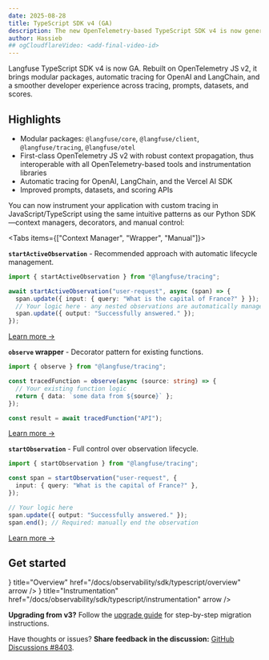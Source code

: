 ```yaml
---
date: 2025-08-28
title: TypeScript SDK v4 (GA)
description: The new OpenTelemetry-based TypeScript SDK v4 is now generally available with improved DX, modular packages, and seamless integrations.
author: Hassieb
## ogCloudflareVideo: <add-final-video-id>
---
```



<ChangelogHeader />

Langfuse TypeScript SDK v4 is now GA. Rebuilt on OpenTelemetry JS v2, it brings modular packages, automatic tracing for OpenAI and LangChain, and a smoother developer experience across tracing, prompts, datasets, and scores.

## Highlights

- Modular packages: `@langfuse/core`, `@langfuse/client`, `@langfuse/tracing`, `@langfuse/otel`
- First-class OpenTelemetry JS v2 with robust context propagation, thus interoperable with all OpenTelemetry-based tools and instrumentation libraries
- Automatic tracing for OpenAI, LangChain, and the Vercel AI SDK
- Improved prompts, datasets, and scoring APIs

You can now instrument your application with custom tracing in JavaScript/TypeScript using the same intuitive patterns as our Python SDK—context managers, decorators, and manual control:

<Tabs items={["Context Manager", "Wrapper", "Manual"]}>

<Tab>

**`startActiveObservation`** - Recommended approach with automatic lifecycle management.

```typescript
import { startActiveObservation } from "@langfuse/tracing";

await startActiveObservation("user-request", async (span) => {
  span.update({ input: { query: "What is the capital of France?" } });
  // Your logic here - any nested observations are automatically managed
  span.update({ output: "Successfully answered." });
});
```

[Learn more →](/docs/observability/sdk/typescript/instrumentation#custom-instrumentation)

</Tab>

<Tab>

**`observe` wrapper** - Decorator pattern for existing functions.

```typescript
import { observe } from "@langfuse/tracing";

const tracedFunction = observe(async (source: string) => {
  // Your existing function logic
  return { data: `some data from ${source}` };
});

const result = await tracedFunction("API");
```

[Learn more →](/docs/observability/sdk/typescript/instrumentation#observe-wrapper)

</Tab>

<Tab>

**`startObservation`** - Full control over observation lifecycle.

```typescript
import { startObservation } from "@langfuse/tracing";

const span = startObservation("user-request", {
  input: { query: "What is the capital of France?" },
});

// Your logic here
span.update({ output: "Successfully answered." });
span.end(); // Required: manually end the observation
```

[Learn more →](/docs/observability/sdk/typescript/instrumentation#manual-observations)

</Tab>

</Tabs>

## Get started

<Cards num={2}>
  <Card
    icon={<BookOpen size="24" />}
    title="Overview"
    href="/docs/observability/sdk/typescript/overview"
    arrow
  />
  <Card
    icon={<Plug size="24" />}
    title="Instrumentation"
    href="/docs/observability/sdk/typescript/instrumentation"
    arrow
  />
</Cards>

**Upgrading from v3?** Follow the [upgrade guide](/docs/observability/sdk/typescript/upgrade-path) for step-by-step migration instructions.

Have thoughts or issues? **Share feedback in the discussion:** [GitHub Discussions #8403](https://github.com/orgs/langfuse/discussions/8403).
